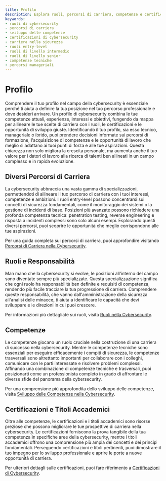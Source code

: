```yaml
---
title: Profilo
description: Esplora ruoli, percorsi di carriera, competenze e certificazioni nei profili di cybersecurity.
keywords:
- ruoli di cybersecurity
- percorsi di carriera
- sviluppo delle competenze
- certificazioni di cybersecurity
- carriera nella sicurezza
- ruoli entry-level
- ruoli di livello intermedio
- ruoli di livello senior
- competenze tecniche
- percorsi manageriali
---
```


# Profilo

Comprendere il tuo profilo nel campo della cybersecurity è essenziale perché ti aiuta a definire la tua posizione nel tuo percorso professionale e dove desideri arrivare. Un profilo di cybersecurity combina le tue competenze attuali, esperienze, interessi e obiettivi, fungendo da mappa per allineare le tue scelte di carriera con i ruoli, le certificazioni e le opportunità di sviluppo giuste. Identificando il tuo profilo, sia esso tecnico, manageriale o ibrido, puoi prendere decisioni informate sui percorsi di formazione, l'acquisizione di competenze e le opportunità di lavoro che meglio si adattano ai tuoi punti di forza e alle tue aspirazioni. Questa chiarezza non solo migliora la crescita personale, ma aumenta anche il tuo valore per i datori di lavoro alla ricerca di talenti ben allineati in un campo complesso e in rapida evoluzione.

## Diversi Percorsi di Carriera

La cybersecurity abbraccia una vasta gamma di specializzazioni, permettendoti di allineare il tuo percorso di carriera con i tuoi interessi, competenze e ambizioni. I ruoli entry-level possono concentrarsi sui concetti di sicurezza fondamentali, come il monitoraggio dei sistemi o la gestione di incidenti di base. Posizioni più avanzate possono richiedere una profonda competenza tecnica: penetration testing, reverse engineering e risposta a incidenti complessi sono solo alcuni esempi. Esplorando questi diversi percorsi, puoi scoprire le opportunità che meglio corrispondono alle tue aspirazioni.

Per una guida completa sui percorsi di carriera, puoi approfondire visitando [Percorsi di Carriera nella Cybersecurity](career/profile/career_paths).

## Ruoli e Responsabilità

Man mano che la cybersecurity si evolve, le posizioni all'interno del campo sono diventate sempre più specializzate. Questa specializzazione significa che ogni ruolo ha responsabilità ben definite e requisiti di competenza, rendendo più facile tracciare la tua progressione di carriera. Comprendere queste responsabilità, che vanno dall'amministrazione della sicurezza all'analisi delle minacce, ti aiuta a identificare le capacità che devi sviluppare e le direzioni in cui puoi crescere.

Per informazioni più dettagliate sui ruoli, visita [Ruoli nella Cybersecurity](career/profile/roles).

## Competenze

Le competenze giocano un ruolo cruciale nella costruzione di una carriera di successo nella cybersecurity. Mentre le competenze tecniche sono essenziali per eseguire efficacemente i compiti di sicurezza, le competenze trasversali sono altrettanto importanti per collaborare con i colleghi, comunicare con le parti interessate e risolvere problemi complessi. Affinando una combinazione di competenze tecniche e trasversali, puoi posizionarti come un professionista completo in grado di affrontare le diverse sfide del panorama della cybersecurity.

Per una comprensione più approfondita dello sviluppo delle competenze, visita [Sviluppo delle Competenze nella Cybersecurity](career/profile/skill_development).

## Certificazioni e Titoli Accademici

Oltre alle competenze, le certificazioni e i titoli accademici sono risorse preziose che possono migliorare le tue prospettive di carriera nella cybersecurity. Le certificazioni forniscono la prova tangibile della tua competenza in specifiche aree della cybersecurity, mentre i titoli accademici offrono una comprensione più ampia dei concetti e dei principi fondamentali. Perseguendo certificazioni e titoli pertinenti, puoi dimostrare il tuo impegno per lo sviluppo professionale e aprire le porte a nuove opportunità di carriera.

Per ulteriori dettagli sulle certificazioni, puoi fare riferimento a [Certificazioni di Cybersecurity](career/profile/certifications).